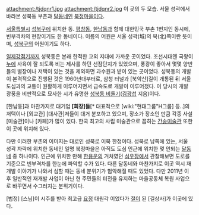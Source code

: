 attachment:/tjdqnr1.jpg
attachment:/tjdqnr2.jpg
이 곳의 두 모습. 서울 성곽에서 바라본 성북동 부촌과 [[달동네]]인 [[북정마을]]이다.

[[서울특별시]] [[성북구]]에 위치한 동. [[평창동]], [[한남동]]과 함께 대한민국 부촌 1번지인 동시에, 빈부격차의 현장이기도 한 동네이다. 이름의 어원은 서울 성곽(城)의 북(北)쪽이란 뜻이며, [[성북구]]의 어원이기도 하다.

[[일제강점기]]까지 성북동은 본래 한적한 교외 지대에 가까운 곳이었다. 조선시대엔 국왕이 [[누에]] 사육이 잘 되도록 비는 제사를 하던 선잠단지가 있었으며, 풍광이 좋아서 몇몇 양반들의 별장이나 저택이 있는 것을 제외하면 과수원과 밭이 있는 곳이었다. 성북동의 개발이 본격적으로 진행된 것은 1960년대부터로, 삼청 터널과 [북악산]길이 개통된 뒤 서울 도심과의 교통이 원활하게 이루어지면서 급속도로 개발이 이루어졌다. 이 당시의 개발 광풍을 비판적으로 묘사한 시가 유명한 [[성북동 비둘기]]([[김광섭]] 지음)이다.

[한남동]과 마찬가지로 대기업 '''[회장]들'''[* 대표적으로 [wiki:"현대그룹"H그룹] 등..]의 저택이나 [외교관] [대사관]저들이 대거 분포하고 있으며, 장소가 장소인 만큼 각종 사설 [미술관]이나 [카페]가 많이 있다. 한국 최고의 사립 미술관으로 꼽히는 [[간송미술관]] 또한 이 곳에 위치해 있다.

다만 이러한 부촌의 이미지는 대로인 성북로 이북 한정이다. 성북로 남쪽에 있는, 서울 성곽 자락에 위치한 동네인 일명 북정마을은 아직도 도심 인근에 위치한 몇 안되는 [[달동네]] 중 하나이다. 인근에 위치한 만해 [[한용운]]의 거처였던 [[심우장]]에서 관찰해보면 도로를 기준으로 빈부격차를 한눈에 파악할 수가 있다. 다른 달동네와 마찬가지로 이곳 역시 재개발 이야기가 나와서 심할 때는 동네 분위기가 험악해질 때도 있었다. 다만 2011년 이후 일반적인 재개발 사업이 아닌 현 주민들의 터전을 유지하는 마을공동체 복원 사업으로 바꾸면서 수그러지는 분위기이다.

[법정] [스님]이 시주를 받아 최고급 [[요정]] 대원각 이었다가 [[절]]이 된 [길상사]가 이곳에 있다.
